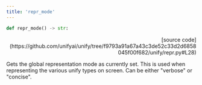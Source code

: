 ```yaml
---
title: 'repr_mode'
---
```


```python
def repr_mode() -> str:
```

<p align="right">[source code](https://github.com/unifyai/unify/tree/f9793a91a67a43c3de52c33d2d6858045f00f682/unify/repr.py#L28)</p>

Gets the global representation mode as currently set. This is used when representing
the various unify types on screen. Can be either "verbose" or "concise".